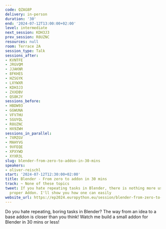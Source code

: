 ```yaml
---
code: QZAG8P
delivery: in-person
duration: '30'
end: '2024-07-12T13:00:00+02:00'
level: intermediate
next_session: KDH3J3
prev_session: R8UZNC
resources: null
room: Terrace 2A
session_type: Talk
sessions_after:
- KVNTFE
- JRGVQM
- JJAKNR
- 8FKHES
- HZSGYK
- LXYWXR
- KDH3J3
- ZXXDBV
- QS8KJY
sessions_before:
- HBDW93
- GGWUNA
- VFV7HU
- SGUYQL
- R8UZNC
- HX9ZWH
sessions_in_parallel:
- 7XMZGV
- MAHYVG
- 9VFEQE
- XPXYWD
- XYXR3L
slug: blender-from-zero-to-addon-in-30-mins
speakers:
- oliver-reischl
start: '2024-07-12T12:30:00+02:00'
title: Blender - From zero to addon in 30 mins
track: ~ None of these topics
tweet: If you hate repeating tasks in Blender, there is nothing more useful than a
  proper Addon. I'll show you how one can easily
website_url: https://ep2024.europython.eu/session/blender-from-zero-to-addon-in-30-mins
---
```


Do you hate repeating, boring tasks in Blender? The way from an idea to a base addon is closer than you think! Watch me build a small addon for Blender in 30 mins or less!
